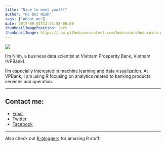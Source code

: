 ```yaml
---
title: "Nice to meet you!!!"
author: "Ho Duc Ninh"
tags: ["About me"]
date: 2017-09-01T13:43:58-08:00
thumbnailImagePosition: left
thumbnailImage: https://raw.githubusercontent.com/hoducninh/hoducninh.github.io/master/myself.jpg
---
```


![](/img/myself.png)


  I'm Ninh, a business data scientist at Vietnam Prosperity Bank, Vietnam (VPBank).
  
  I'm especially interested in machine learning and data visualization. At VPBank, I am using R focusing on analytics related to banking products, services and operation.

-----

## Contact me:
- [Email](mailto:hoducninh@gmail.com)
- [Twitter](http://twitter.com/hoducninh)
- [Facebook](https://www.facebook.com/ninh.hoduc)

-----

Also check out [R-bloggers](http://www.R-bloggers.com) for amazing R stuff!
